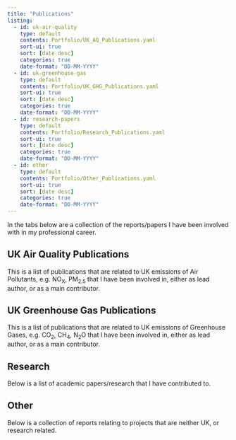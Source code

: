 ```yaml
---
title: "Publications"
listing:
  - id: uk-air-quality
    type: default
    contents: Portfolio/UK_AQ_Publications.yaml
    sort-ui: true
    sort: [date desc]
    categories: true
    date-format: "DD-MM-YYYY"
  - id: uk-greenhouse-gas
    type: default
    contents: Portfolio/UK_GHG_Publications.yaml
    sort-ui: true
    sort: [date desc]
    categories: true
    date-format: "DD-MM-YYYY"
  - id: research-papers
    type: default
    contents: Portfolio/Research_Publications.yaml
    sort-ui: true
    sort: [date desc]
    categories: true
    date-format: "DD-MM-YYYY"
  - id: other
    type: default
    contents: Portfolio/Other_Publications.yaml
    sort-ui: true
    sort: [date desc]
    categories: true
    date-format: "DD-MM-YYYY"
---
```


In the tabs below are a collection of the reports/papers I have been involved with in my professional career.

:::: {.panel-tabset}

## UK Air Quality Publications

:::{.callout-note appearance="minimal"}
This is a list of publications that are related to UK emissions of Air Pollutants, 
e.g. NO~X~, PM~2.5~ that I have been involved in, either as lead author, or as a main contributor.
:::

:::{#uk-air-quality}
:::

## UK Greenhouse Gas Publications

:::{.callout-note appearance="minimal"}
This is a list of publications that are related to UK emissions of Greenhouse Gases, 
e.g. CO~2~, CH~4~, N~2~O that I have been involved in, either as lead author, or as a main contributor.
:::

:::{#uk-greenhouse-gas}
:::

## Research

:::{.callout-note appearance="minimal"}
Below is a list of academic papers/research that I have contributed to.
:::

:::{#research-papers}
:::


## Other

:::{.callout-note appearance="minimal"}
Below is a collection of reports relating to projects that are neither UK, or research related.
:::

:::{#other}
:::


::::

